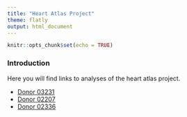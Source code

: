 ```yaml
---
title: "Heart Atlas Project"
theme: flatly
output: html_document
---
```


```r
knitr::opts_chunk$set(echo = TRUE)
```

### Introduction

Here you will find links to analyses of the heart atlas project.

* [Donor 03231](heart_03231_analysis.html)
* [Donor 02207](heart_02207_analysis.html)
* [Donor 02336](heart_02336_analysis.html)

